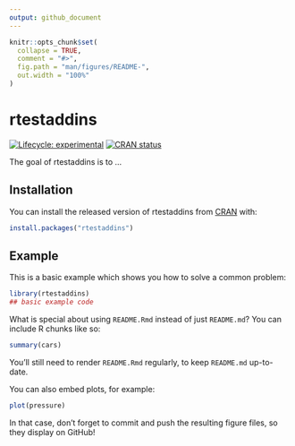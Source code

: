 ```yaml
---
output: github_document
---
```


<!-- README.md is generated from README.Rmd. Please edit that file -->

```r
knitr::opts_chunk$set(
  collapse = TRUE,
  comment = "#>",
  fig.path = "man/figures/README-",
  out.width = "100%"
)
```

# rtestaddins

<!-- badges: start -->
[![Lifecycle: experimental](https://img.shields.io/badge/lifecycle-experimental-orange.svg)](https://www.tidyverse.org/lifecycle/#experimental)
[![CRAN status](https://www.r-pkg.org/badges/version/rtestaddins)](https://CRAN.R-project.org/package=rtestaddins)
<!-- badges: end -->

The goal of rtestaddins is to ...

## Installation

You can install the released version of rtestaddins from [CRAN](https://CRAN.R-project.org) with:

``` r
install.packages("rtestaddins")
```

## Example

This is a basic example which shows you how to solve a common problem:

```r
library(rtestaddins)
## basic example code
```

What is special about using `README.Rmd` instead of just `README.md`? You can include R chunks like so:

```r
summary(cars)
```

You'll still need to render `README.Rmd` regularly, to keep `README.md` up-to-date.

You can also embed plots, for example:

```r
plot(pressure)
```

In that case, don't forget to commit and push the resulting figure files, so they display on GitHub!
